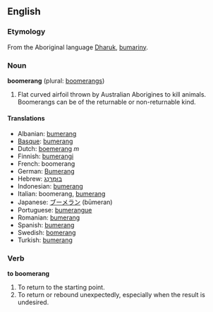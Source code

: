 ==English==
===Etymology===
From the Aboriginal language [[Dharuk]], [[bumariny]].

===Noun===
'''boomerang''' (plural: [[boomerangs]])

#Flat curved airfoil thrown by Australian Aborigines to kill animals. Boomerangs can be of the returnable or non-returnable kind.

====Translations====
*Albanian: [[bumerang]]
*[[Basque]]: [[bumerang]]
*Dutch: [[boemerang]] ''m''
*Finnish: [[bumerangi]]
*French: boomerang
*German: [[Bumerang]]
*Hebrew: [[בומרנג|בּוּמֶרַנְג]]
*Indonesian: [[bumerang]]
*Italian: boomerang, [[bumerang]]
*Japanese: [[ブーメラン]] (būmeran)
*Portuguese: [[bumerangue]]
*Romanian: [[bumerang]]
*Spanish: [[bumerang]]
*Swedish: [[bomerang]]
*Turkish: [[bumerang]]

===Verb===
'''to boomerang'''

#To return to the starting point.
#To return or rebound unexpectedly, especially when the result is undesired.